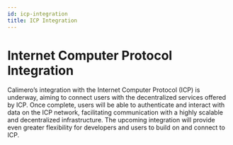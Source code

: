 ```yaml
---
id: icp-integration
title: ICP Integration
---
```


# Internet Computer Protocol Integration

Calimero’s integration with the Internet Computer Protocol (ICP) is underway,
aiming to connect users with the decentralized services offered by ICP. Once
complete, users will be able to authenticate and interact with data on the ICP
network, facilitating communication with a highly scalable and decentralized
infrastructure. The upcoming integration will provide even greater flexibility
for developers and users to build on and connect to ICP.
